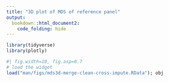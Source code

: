 ```yaml
---
title: "3D plot of MDS of reference panel"
output:
  bookdown::html_document2:
    code_folding: hide
---
```


```r
library(tidyverse)
library(plotly)
```


```r
#| fig.width=10, fig.asp=0.7
# load the widget
load("man/figs/mds3d-merge-clean-cross-impute.RData"); obj
```

